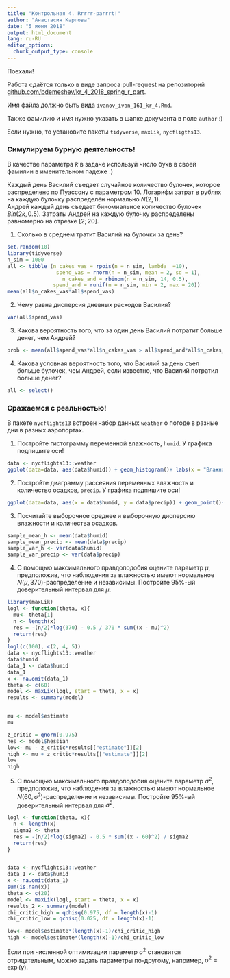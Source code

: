 ---
title: "Контрольная 4. Rrrrr-parrrt!"
author: "Анастасия Карпова"
date: "5 июня 2018"
output: html_document
lang: ru-RU
editor_options: 
  chunk_output_type: console
---

Поехали!

Работа сдаётся только в виде запроса pull-request на репозиторий [github.com/bdemeshev/kr_4_2018_spring_r_part](https://github.com/bdemeshev/kr_4_2018_spring_r_part).

Имя файла должно быть вида `ivanov_ivan_161_kr_4.Rmd`.

Также фамилию и имя нужно указать в шапке документа в поле `author` :)


Если нужно, то установите пакеты `tidyverse`, `maxLik`, `nycfligths13`.

### Симулируем бурную деятельность!

В качестве параметра $k$ в задаче используй число букв в своей фамилии в именительном падеже :)

Каждый день Василий съедает случайное количество булочек, которое распределено по Пуассону с параметром $10$. 
Логарифм затрат в рублях на каждую булочку распределён нормально $N(2, 1)$.  
Андрей каждый день съедает биномиальное количество булочек $Bin(2k, 0.5)$. 
Затраты Андрей на каждую булочку распределены равномерно на отрезке $[2;20]$.

1. Сколько в среднем тратит Василий на булочки за день? 
<!-- spend_vas и spend_and - расходы в день Василия и Андрея - наблюдения за 1000 дней. Булочки - аналогично :) -->
```{r}
set.random(10)
library(tidyverse)
n_sim = 1000
all <- tibble (n_cakes_vas = rpois(n = n_sim, lambda  =10),
                spend_vas = rnorm(n = n_sim, mean = 2, sd = 1),
                  n_cakes_and = rbinom(n = n_sim, 14, 0.5),  
               spend_and = runif(n = n_sim, min = 2, max = 20))
mean(all$n_cakes_vas*all$spend_vas)

```


2. Чему равна дисперсия дневных расходов Василия?
```{r}
var(all$spend_vas)
```


3. Какова вероятность того, что за один день Василий потратит больше денег, чем Андрей?
```{r}
prob <- mean(all$spend_vas*all$n_cakes_vas > all$spend_and*all$n_cakes_and)
```


4. Какова условная вероятность того, что Василий за день съел больше булочек, чем Андрей, если известно, что Василий потратил больше денег?

```{r}
all <- select()
```


### Сражаемся с реальностью!

В пакете `nycflights13` встроен набор данных `weather` о погоде в разные дни в разных аэропортах.


1. Постройте гистограмму переменной влажность, `humid`. У графика подпишите оси! 

```{r}
data <- nycflights13::weather
ggplot(data=data, aes(data$humid)) + geom_histogram()+ labs(x = "Влажность", y= "Частота", title = "Гистограмма")
```


2. Постройте диаграмму рассеяния переменных влажность и количество осадков, `precip`. У графика подпишите оси! 
```{r}
ggplot(data=data, aes(x = data$humid, y = data$precip)) + geom_point()+ labs(x = "Влажность", y= "Количество осадков", title = "Диаграмма рассеяния")
```


3. Посчитайте выборочное среднее и выборочную дисперсию влажности и количества осадков.
<!--- Mean() и var() считают выборочные характеристки. Var - Несмещенная -->
```{r}
sample_mean_h <- mean(data$humid)
sample_mean_precip <- mean(data$precip)
sample_var_h <- var(data$humid)
sample_var_precip <- var(data$precip)

```


4. С помощью максимального правдоподобия оцените параметр $\mu$, предположив, что наблюдения за влажностью имеют нормальное $N\left(\mu, 370\right)$-распределение и независимы.
Постройте 95\%-ый доверительный интервал для $\mu$.
```{r}
library(maxLik)
logl <- function(theta, x){
  mu<- theta[1]
  n <- length(x)
  res = -(n/2)*log(370) - 0.5 / 370 * sum((x - mu)^2)
  return(res)
}
logl(c(100), c(2, 4, 5))
data <- nycflights13::weather
data$humid
data_1 <- data$humid
data_1
x <- na.omit(data_1)
theta <- c(60)
model <- maxLik(logl, start = theta, x = x)
results <- summary(model)


mu <- model$estimate
mu

z_critic = qnorm(0.975)
hes <- model$hessian
low<- mu - z_critic*results[["estimate"]][2]
high <- mu + z_critic*results[["estimate"]][2]
low
high
```


5. С помощью максимального правдоподобия оцените параметр $\sigma^2$, предположив, что наблюдения за влажностью имеют нормальное $N\left(60, \sigma^2\right)$-распределение и независимы. Постройте 95\%-ый доверительный интервал для $\sigma^2$.


```{r}
logl <- function(theta, x){
  n <- length(x)
  sigma2 <- theta
  res = -(n/2)*log(sigma2) - 0.5 * sum((x - 60)^2) / sigma2
  return(res)
}


data <- nycflights13::weather
data_1 <- data$humid
x <- na.omit(data_1)
sum(is.nan(x))
theta <- c(20)
model <- maxLik(logl, start = theta, x = x)
results_2 <- summary(model)
chi_critic_high = qchisq(0.975, df = length(x)-1)
chi_critic_low = qchisq(0.025, df = length(x)-1)

low<- model$estimate*(length(x)-1)/chi_critic_high
high <- model$estimate*(length(x)-1)/chi_critic_low

```

Если при численной оптимизации параметр $\sigma^2$ становится отрицательным, можно задать параметры по-другому, например, $\sigma^2 = \exp(\gamma)$.


<!--

5. С помощью максимального правдоподобия оцените параметры $\mu$, $\sigma^2$, предположив, что наблюдения за влажностью имеют нормальное $N(\mu, \sigma^2)$-распределение и независимы, однако усечены снизу нулём, а сверху — числом 100. Другими словами, оцените параметры модели
\[
humid_i = 
\begin{cases}
0, \text{ если } W_i < 0; \\
W_i, \text{ если } W_i \in [0;100]; \\
100, \text{ если } W_i > 100; \\
\end{cases},
\]
где $W_i \sim N(\mu, \sigma^2)$.

-->









